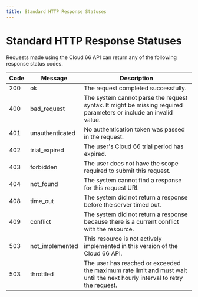 ```yaml
---
title: Standard HTTP Response Statuses
---
```


# Standard HTTP Response Statuses

Requests made using the Cloud 66 API can return any of the following response status codes.

| Code | Message         | Description                                                                                                                |
|------|-----------------|----------------------------------------------------------------------------------------------------------------------------|
| 200  | ok              | The request completed successfully.                                                                                        |
| 400  | bad_request     | The system cannot parse the request syntax. It might be missing required parameters or include an invalid value.           |
| 401  | unauthenticated | No authentication token was passed in the request.                                                                         |
| 402  | trial_expired   | The user's Cloud 66 trial period has expired.                                                                              |
| 403  | forbidden       | The user does not have the scope required to submit this request.                                                          |
| 404  | not_found       | The system cannot find a response for this request URI.                                                                    |
| 408  | time_out        | The system did not return a response before the server timed out.                                                          |
| 409  | conflict        | The system did not return a response because there is a current conflict with the resource.                                |
| 503  | not_implemented | This resource is not actively implemented in this version of the Cloud 66 API.                                             |
| 503  | throttled       | The user has reached or exceeded the maximum rate limit and must wait until the next hourly interval to retry the request. |